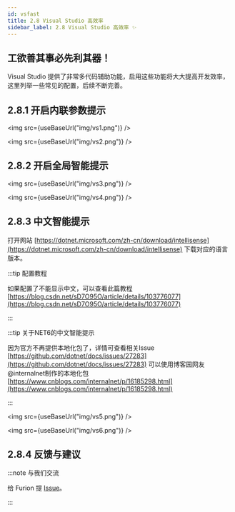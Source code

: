 ```yaml
---
id: vsfast
title: 2.8 Visual Studio 高效率
sidebar_label: 2.8 Visual Studio 高效率 ✨
---
```



## 工欲善其事必先利其器！

Visual Studio 提供了非常多代码辅助功能，启用这些功能将大大提高开发效率，这里列举一些常见的配置，后续不断完善。

## 2.8.1 开启内联参数提示

<img src={useBaseUrl("img/vs1.png")} />

<img src={useBaseUrl("img/vs2.png")} />

## 2.8.2 开启全局智能提示

<img src={useBaseUrl("img/vs3.png")} />

<img src={useBaseUrl("img/vs4.png")} />

## 2.8.3 中文智能提示

打开网站 [https://dotnet.microsoft.com/zh-cn/download/intellisense](https://dotnet.microsoft.com/zh-cn/download/intellisense) 下载对应的语言版本。

:::tip 配置教程

如果配置了不能显示中文，可以查看此篇教程 [https://blog.csdn.net/sD7O95O/article/details/103776077](https://blog.csdn.net/sD7O95O/article/details/103776077)

:::

:::tip 关于NET6的中文智能提示 

因为官方不再提供本地化包了，详情可查看相关Issue [https://github.com/dotnet/docs/issues/27283](https://github.com/dotnet/docs/issues/27283)
可以使用博客园网友@internalnet制作的本地化包 [https://www.cnblogs.com/internalnet/p/16185298.html](https://www.cnblogs.com/internalnet/p/16185298.html)

:::

<img src={useBaseUrl("img/vs5.png")} />

<img src={useBaseUrl("img/vs6.png")} />

## 2.8.4 反馈与建议

:::note 与我们交流

给 Furion 提 [Issue](https://gitee.com/dotnetchina/Furion/issues/new?issue)。

:::
